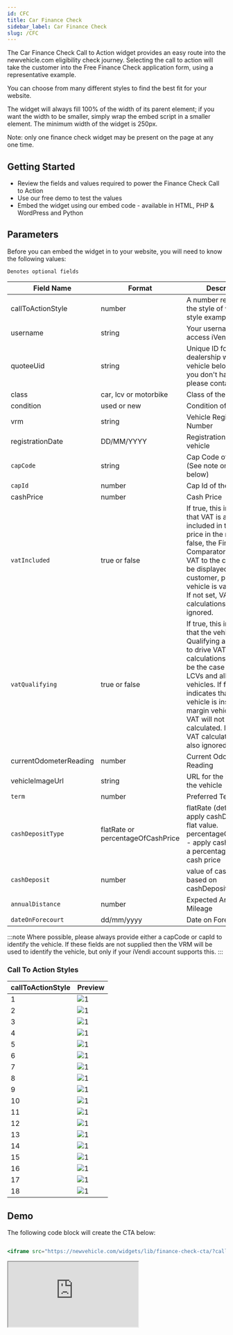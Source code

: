 ```yaml
---
id: CFC
title: Car Finance Check
sidebar_label: Car Finance Check
slug: /CFC
---
```


The Car Finance Check Call to Action widget provides an easy route into the newvehicle.com eligibility check journey. Selecting the call to action will take the customer into the Free Finance Check application form, using a representative example.

You can choose from many different styles to find the best fit for your website.

The widget will always fill 100% of the width of its parent element; if you want the width to be smaller, simply wrap the embed script in a smaller element. The minimum width of the widget is 250px.

Note: only one finance check widget may be present on the page at any one time.

## Getting Started

* Review the fields and values required to power the Finance Check Call to Action
* Use our free demo to test the values
* Embed the widget using our embed code - available in HTML, PHP & WordPress and Python



## Parameters

Before you can embed the widget in to your website, you will need to know the following values:

`Denotes optional fields`

|Field Name|Format|Description|
|--- |--- |--- |
|callToActionStyle|number|A number representing the style of widget (see style examples below)|
|username|string|Your username used to access iVendi services|
|quoteeUid|string|Unique ID for the dealership which the vehicle belongs to. (If you don't have this, please contact iVendi)|
|class|car, lcv or motorbike|Class of the vehicle.|
|condition|used or new|Condition of the vehicle|
|vrm|string|Vehicle Registration Number|
|registrationDate|DD/MM/YYYY|Registration Date of the vehicle|
|`capCode`|string|Cap Code of the vehicle (See note on Cap Code below)|
|`capId`|number|Cap Id of the vehicle|
|cashPrice|number|Cash Price|
|`vatIncluded`|true or false|If true, this indicates that VAT is already included in the cash price in the request. If false, the Finance Comparator will add VAT to the cash price to be displayed to the customer, provided the vehicle is vatQualifying. If not set, VAT calculations are ignored.|
|`vatQualifying`|true or false|If true, this indicates that the vehicle is VAT Qualifying and is used to drive VAT calculations. This will be the case for most LCVs and all new vehicles. If false, this indicates that the vehicle is instead a VAT margin vehicle, and so VAT will not be calculated. If not set, VAT calculations are also ignored.|
|currentOdometerReading|number|Current Odometer Reading|
|vehicleImageUrl|string|URL for the image of the vehicle|
|`term`|number|Preferred Term|
|`cashDepositType`|flatRate or percentageOfCashPrice|flatRate (default) - apply cashDeposit as a flat value. percentageOfCashPrice - apply cashDeposit as a percentage of the cash price|
|`cashDeposit`|number|value of cash deposit based on cashDepositType|
|`annualDistance`|number|Expected Annual Mileage|
|`dateOnForecourt`|dd/mm/yyyy|Date on Forecourt|

:::note
Where possible, please always provide either a capCode or capId to identify the vehicle. If these fields are not supplied then the VRM will be used to identify the vehicle, but only if your iVendi account supports this.
:::

### Call To Action Styles

|callToActionStyle|Preview|
|--- |--- |
|1| ![1](./../assets/CFC/01.png) |
|2|![1](./../assets/CFC/02.png)|
|3|![1](./../assets/CFC/03.png)|
|4|![1](./../assets/CFC/04.png)|
|5|![1](./../assets/CFC/05.png)|
|6|![1](./../assets/CFC/06.png)|
|7|![1](./../assets/CFC/07.png)|
|8|![1](./../assets/CFC/08.png)|
|9|![1](./../assets/CFC/09.png)|
|10|![1](./../assets/CFC/10.png)|
|11|![1](./../assets/CFC/11.png)|
|12|![1](./../assets/CFC/12.png)|
|13|![1](./../assets/CFC/13.png)|
|14|![1](./../assets/CFC/14.png)|
|15|![1](./../assets/CFC/15.png)|
|16|![1](./../assets/CFC/16.png)|
|17|![1](./../assets/CFC/17.png)|
|18|![1](./../assets/CFC/18.png)|

## Demo
The following code block will create the CTA below:

```jsx

<iframe src="https://newvehicle.com/widgets/lib/finance-check-cta/?callToActionStyle=1&amp;username=www.ivendimotors.com&amp;quoteeUid=268E8202-338E-4B26-A6FE-74BCDAB0A357&amp;class=car&amp;condition=used&amp;vrm=CX17HHA&amp;registrationDate=04%2F06%2F2017&amp;cashPrice=10000&amp;currentOdometerReading=10000&amp;vehicleImageUrl=https%3A%2F%2Fmedia-psa.groupe-psa.com%2Fmedias%2Fdomain1%2Fmedia11848%2F2009228-r00lv2pybs-preview.jpg&amp;origin=https%3A%2F%2Fnewvehicle.com%2Fwidgets%2Ffinance-check-cta%2Fdemo&amp;widgetId=iv-finance-check-widget" id="iv-finance-check-widget" name="iv-finance-check-widget" class="iv-finance-check-widget"/>

```
<iframe src="https://newvehicle.com/widgets/lib/finance-check-cta/?callToActionStyle=1&amp;username=www.ivendimotors.com&amp;quoteeUid=268E8202-338E-4B26-A6FE-74BCDAB0A357&amp;class=car&amp;condition=used&amp;vrm=CX17HHA&amp;registrationDate=04%2F06%2F2017&amp;cashPrice=10000&amp;currentOdometerReading=10000&amp;vehicleImageUrl=https%3A%2F%2Fmedia-psa.groupe-psa.com%2Fmedias%2Fdomain1%2Fmedia11848%2F2009228-r00lv2pybs-preview.jpg&amp;origin=https%3A%2F%2Fnewvehicle.com%2Fwidgets%2Ffinance-check-cta%2Fdemo&amp;widgetId=iv-finance-check-widget" id="iv-finance-check-widget" name="iv-finance-check-widget" class="iv-finance-check-widget"/>
);

<Widget/>

## Code
To embed the widget on your website, simply copy the following code and paste it into the part of the page where you want the widget to appear, adding in the values for each of the fields in the url. The script is loaded asynchronously so it wont block the rest of your page from loading.


<Tabs
  defaultValue="HTML"
  values={[
    { label: 'HTML', value: 'HTML', },
    { label: 'PHP', value: 'php', },
    { label: 'PYTHON', value: 'python', },
  ]
}>
<TabItem value="HTML">

```html
<script src="newvehicle.com/widgets/lib/finance-check-cta/loader.js?callToActionStyle=&username=&quoteeUid=&class=&condition=&vrm=&registrationDate=&capCode=&capId=&cashPrice=&vatIncluded=&vatQualifying=&currentOdometerReading=&vehicleImageUrl=&term=&cashDepositType=&cashDeposit=&annualDistance=&dateOnForecourt=" async></script>
```

</TabItem>
<TabItem value="php">

```php
<script src="newvehicle.com/widgets/lib/finance-check-cta/loader.js?callToActionStyle=<?=callToActionStyle?>&username=<?=username?>&quoteeUid=<?=quoteeUid?>&class=<?=class?>&condition=<?=condition?>&vrm=<?=vrm?>&registrationDate=<?=registrationDate?>&capCode=<?=capCode?>&capId=<?=capId?>&cashPrice=<?=cashPrice?>&vatIncluded=<?=vatIncluded?>&vatQualifying=<?=vatQualifying?>&currentOdometerReading=<?=currentOdometerReading?>&vehicleImageUrl=<?=vehicleImageUrl?>&term=<?=term?>&cashDepositType=<?=cashDepositType?>&cashDeposit=<?=cashDeposit?>&annualDistance=<?=annualDistance?>&dateOnForecourt=<?=dateOnForecourt?>" async></script>
```

</TabItem>
<TabItem value="python">

```py
<script src="newvehicle.com/widgets/lib/finance-check-cta/loader.js?callToActionStyle=<%=callToActionStyle%>&username=<%=username%>&quoteeUid=<%=quoteeUid%>&class=<%=class%>&condition=<%=condition%>&vrm=<%=vrm%>&registrationDate=<%=registrationDate%>&capCode=<%=capCode%>&capId=<%=capId%>&cashPrice=<%=cashPrice%>&vatIncluded=<%=vatIncluded%>&vatQualifying=<%=vatQualifying%>&currentOdometerReading=<%=currentOdometerReading%>&vehicleImageUrl=<%=vehicleImageUrl%>&term=<%=term%>&cashDepositType=<%=cashDepositType%>&cashDeposit=<%=cashDeposit%>&annualDistance=<%=annualDistance%>&dateOnForecourt=<%=dateOnForecourt%>" async></script>
```

</TabItem>
</Tabs>

:::note
The variables used here will be different to the ones inside your template, so will need to be updated accordingly. This may cause errors on your page until the fields are correct for your site.
:::
